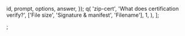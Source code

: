   id,
  prompt,
  options,
  answer,
});
  q(
    'zip-cert',
    'What does certification verify?',
    ['File size', 'Signature & manifest', 'Filename'],
    1,
  ),
];

;
